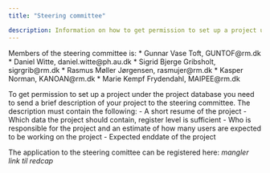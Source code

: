 ```yaml
---
title: "Steering committee"

description: Information on how to get permission to set up a project under the project database
---
```

Members of the steering committee is:
* Gunnar Vase Toft, GUNTOF@rm.dk
* Daniel Witte, daniel.witte@ph.au.dk
* Sigrid Bjerge Gribsholt, sigrgrib@rm.dk
* Rasmus Møller Jørgensen, rasmujer@rm.dk
* Kasper Norman, KANOAN@rm.dk
* Marie Kempf Frydendahl, MAIPEE@rm.dk

To get permission to set up a project under the project database you need to send a brief description of your project to the steering committee.
The description must contain the following:
- A short resume of the project
- Which data the project should contain, register level is sufficient
- Who is responsible for the project and an estimate of how many users are expected to be working on the project
- Expected enddate of the project
  
The application to the steering comittee can be registered here:
*mangler link til redcap*
